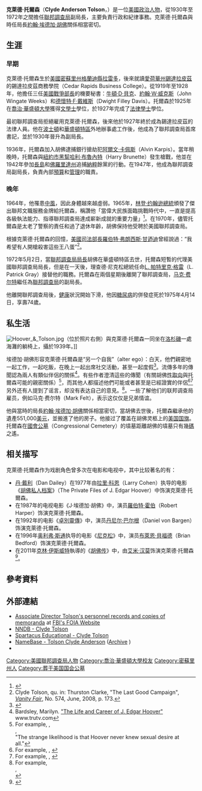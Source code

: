 {{Infobox person
| name          = 克萊德·托爾森
| image         = Clyde Tolson.jpg
| caption       = 
| birth_name    = 
| birth_date    = {{birth date|1900|5|22}}
| birth_place   = {{USA}}[[密蘇里州|密蘇里州]][[格蘭迪縣|格蘭迪縣]][[拉雷多|拉雷多]]（Laredo）
| death_date    = {{death date and age|1975|4|14|1900|5|22}}
| death_place   = {{USA}}[[華盛頓特區|華盛頓特區]]
| occupation    = [[聯邦調查局|聯邦調查局]]副局長 （1930年－1972年）
| alma_mater    = [[喬治華盛頓大學|喬治華盛頓大學]]<br>
[[喬治華盛頓大學法學院|喬治華盛頓大學法學院]]
}}

'''克萊德·托爾森'''（'''Clyde Anderson Tolson'''，{{bd|1900年|5月22日|1975年|4月14日|}}）是一位[[美國|美國]][[政治人物|政治人物]]，從1930年至1972年之間擔任[[聯邦調查局|聯邦調查局]]副局長，主要負責行政和紀律事務。克萊德·托爾森與時任局長[[約翰·埃德加·胡佛|約翰·埃德加·胡佛]]關係相當密切。

==生涯==
===早期===
克萊德·托爾森生於[[美國|美國]][[密蘇里州|密蘇里州]][[格蘭迪縣|格蘭迪縣]][[拉雷多|拉雷多]]，後來就讀[[愛荷華州|愛荷華州]][[錫達拉皮茲|錫達拉皮茲]]的錫達拉皮茲商務學院（Cedar Rapids Business College）。從1919年至1928年，他擔任三任[[美國戰爭部長|美國戰爭部長]]的機要秘書：[[牛頓·D·貝克|牛頓·D·貝克]]、[[約翰·W·威克斯|約翰·W·威克斯]]（John Wingate Weeks）和[[德懷特·F·戴維斯|德懷特·F·戴維斯]]（Dwight Filley Davis）。托爾森於1925年在[[喬治·華盛頓大學|喬治·華盛頓大學]]獲得[[文學士|文學士]]學位，於1927年完成了[[法律學士|法律學士]]學位。

最初聯邦調查局拒絕雇用克萊德·托爾森，後來他於1927年終於成為錫達拉皮茲的法律人員。他在[[波士頓|波士頓]]和[[華盛頓特區|華盛頓特區]]外地辦事處工作後，他成為了聯邦調查局首席書記，並於1930年晉升為副局長。

1936年，托爾森加入胡佛逮捕銀行搶劫犯[[阿爾文·卡佩斯|阿爾文·卡佩斯]]（Alvin Karpis）。當年稍晚時，托爾森與[[紐約市|紐約市]][[黑幫|黑幫]][[哈利·布魯內特|哈利·布魯內特]]（Harry Brunette）發生槍戰，他並在1942年參加[[長島|長島]]和[[佛羅里達州|佛羅里達州]]追捕[[納粹|納粹]]餘黨的行動。在1947年，他成為聯邦調查局副局長，負責內部[[預算|預算]]和[[管理|管理]]的職責。

===晚年===
1964年，他罹患[[中風|中風]]，因此身體越來越虛弱。1965年，[[林登·约翰逊|林登·约翰逊]][[總統|總統]]頒發了傑出聯邦文職服務金牌給托爾森，稱讚他「當偉大民族面臨挑戰時代中，一直是提高各級執法能力、指導聯邦調查局達成嶄新成就的重要力量」<ref>{{cite web |url=http://www.lbjlibrary.org/collections/on-this-day-in-history/june.html |title=Lyndon B. Johnson Presidential Library |publisher=Lbjlibrary.org |date= |accessdate=2012-01-07 |archive-date=2012-09-12 |archive-url=https://www.webcitation.org/6Acqzrp2T?url=http://www.lbjlibrary.org/collections/on-this-day-in-history/june.html |dead-url=no }}</ref>。在1970年，儘管托爾森是太老了警察的責任和過了退休年齡，胡佛保持他受聘於美國聯邦調查局。

根據克萊德·托爾森的回憶，[[美國司法部長|美國司法部長]][[羅伯特·弗朗西斯·甘迺迪|羅伯特·弗朗西斯·甘迺迪]]曾經說過：“我希望有人開槍殺害這些王八蛋”<ref>Clyde Tolson, qu. in: Thurston Clarke, "The Last Good Campaign", ''[[Vanity_Fair_(magazine)|Vanity Fair]]'', No. 574, June, 2008, p. 173.</ref>。

1972年5月2日，當[[聯邦調查局局長|聯邦調查局局長]]胡佛在華盛頓特區去世，托爾森短暫的代理美國聯邦調查局局長，但是在一天後，理查德·尼克松總統任命[[L._帕特里克·格雷|L. 帕特里克·格雷]]（L. Patrick Gray）接替他的職務。托爾森在兩個星期後離開了聯邦調查局，[[马克·费尔特|马克·费尔特]]繼任為[[聯邦調查局|聯邦調查局]]的副局長。

他離開聯邦調查局後，[[健康|健康]]狀況開始下滑，他因[[糖尿病|糖尿病]]的併發症死於1975年4月14日，享壽74歲。

==私生活==
[[File:Hoover_&_Tolson.jpg|thumb]]（位於照片右側）與克萊德·托爾森一同坐在[[洛杉磯|洛杉磯]]一處海灘的躺椅上，攝於1939年。]]


埃德加·胡佛形容克萊德·托爾森是“另一个自我”（alter ego）：白天，他們親密地一起工作，一起吃飯，在晚上一起出席社交活動，甚至一起度假<ref>{{cite book|author = Cox, John Stuart and Theoharis, Athan G. |year = 1988|title = The Boss: J. Edgar Hoover and the Great American Inquisition|publisher = Temple University Press|page  = 108|isbn = 0-87722-532-X}}</ref>。流傳多年的傳聞認為兩人有類似伴侶的關係<ref>Bardsley, Marilyn. [http://www.trutv.com/library/crime/gangsters_outlaws/cops_others/hoover/6.html "The Life and Career of J. Edgar Hoover"] {{Wayback|url=http://www.trutv.com/library/crime/gangsters_outlaws/cops_others/hoover/6.html |date=20130612023708 }} www.trutv.com</ref>。有些作者澄清這些的傳聞（有關胡佛[[性取向|性取向]]與托爾森可能的親密關係）<ref> For example, {{Cite book|author = Felt, W. Mark and O'Connor, John D.  |title = A G-man's Life: The FBI, Being 'Deep Throat,' And the Struggle for Honor in Washington  |url = https://archive.org/details/gmanslifefbibein00mark  |publisher = Public Affairs  |year = 2006  |page = [https://archive.org/details/gmanslifefbibein00mark/page/167 167]  |isbn =  1-58648-377-3}},<br>
{{Cite book|last = Jeffreys-Jones  |first = Rhodri   |title = Cloak and Dollar: A History of American Secret Intelligence  |url = https://archive.org/details/cloakdollar00rhod  |publisher = [[Yale_University_Press|Yale University Press]]  |year = 2003  |page = [https://archive.org/details/cloakdollar00rhod/page/93 93]  |isbn =  0-300-10159-7}},<br>
{{Cite book|author = Cox, John Stuart and Theoharis, Athan G. |year = 1988 |title = The Boss: J. Edgar Hoover and the Great American Inquisition |publisher = Temple University Press |page = 108 |isbn = 0-87722-532-X}} "The strange likelihood is that Hoover never knew sexual desire at all."</ref>，而其他人都描述他們可能或者甚至是已經證實的伴侶<ref>For example, 
{{Cite book|author = Percy, William A. and Johansson , Warren   |title = Outing: Shattering the Conspiracy of Silence  |publisher = Haworth Press  |year = 1994  |pages = 85+  |isbn =  1-56024-419-4}},
{{Cite book|last = Summers  |first = Anthony   |authorlink = Anthony Summers  |title = Official and Confidential: The Secret Life of J Edgar Hoover  |url = https://archive.org/details/officialconfide000summ  |publisher = Pocket Books  |year = 1993   |pages =   |isbn =  0-671-88087-X }}
</ref><ref>
For example, {{Cite book|author = Edited by [[Athan_Theoharis|Theoharis, Athan G.]] |title = The FBI: A Comprehensive Reference Guide  |publisher = Oryx Press  |year = 1998  |pages = 291, 301, 397  |isbn =  0-89774-991-X }},
{{Cite book|last = Doherty  |first =  Thomas  |title = Cold War, Cool Medium: Television, McCarthyism, and American Culture  |url = https://archive.org/details/coldwarcoolmediu00dohe_934  |publisher = Columbia University Press  |year = 2003  |pages = [https://archive.org/details/coldwarcoolmediu00dohe_934/page/n266 254], 255  |isbn = 0-231-12952-1}}</ref>另外还有人提到了谣言，却没有表达自己的意見。<ref>
For example,<br />
{{cite book
  |author = 由{{link-en|Theoharis, Athan G.|Athan Theoharis}}编辑
  |title = 《FBI:理解指南》（The FBI: A Comprehensive Reference Guide）
  |publisher = Oryx Press
  |language = en
  |year = 1998
  |pages = 291, 301, 397
  |isbn =  0-89774-991-X }},<br />
{{cite book
  |last = Doherty
  |first =  Thomas
  |title = 《冷战，冷媒体：电视，麦卡锡主义和美国文化》（Cold War, Cool Medium: Television, McCarthyism, and American Culture）
  |publisher = 哥伦比亚大学出版社
  |year = 2003
  |language = en
  |pages = 254, 255
  |isbn = 0-231-12952-1 }}
</ref>。一些了解他们的联邦调查局雇员，例如马克·费尔特（Mark Felt），表示这仅仅是兄弟情谊。

他與當時的局長[[約翰·埃德加·胡佛|約翰·埃德加·胡佛]]關係相當密切，當胡佛去世後，托爾森繼承他的遺產551,000[[美元|美元]]，並搬進了他的房子。他接过了覆盖在胡佛灵柩上的[[美国|美国]][[国旗|国旗]]。托爾森在[[國會公墓|國會公墓]]（Congressional Cemetery）的墳墓距離胡佛的墳墓只有幾[[碼|碼]]之遙。

== 相关描写 ==
克萊德·托爾森作为戏剧角色曾多次在电影和电视中，其中比较著名的有：

*[[丹·戴利|丹·戴利]]（Dan Dailey）在1977年由[[拉里·科恩|拉里·科恩]]（Larry Cohen）执导的电影《[[胡佛私人档案|胡佛私人档案]]》（The Private Files of J. Edgar Hoover）中饰演克萊德·托爾森。
*在1987年的电视电影《J·埃德加·胡佛》中，演员[[羅伯特·霍伯|羅伯特·霍伯]]（Robert Harper）饰演克萊德·托爾森。
*在1992年的电影《[[卓别林_(电影)|卓別靈傳]]》中，演员[[丹尼尔·巴尔根|丹尼尔·巴尔根]]（Daniel von Bargen）饰演克萊德·托爾森。
*在1996年[[奥利弗·斯通|奥利弗·斯通]]执导的电影《[[尼克松_(电影)|尼克松]]》中，演员[[布萊恩·貝福德|布萊恩·貝福德]]（Brian Bedford）饰演克萊德·托爾森。
*在2011年[[克林·伊斯威特|克林·伊斯威特]]執導的《[[胡佛传|胡佛传]]》中，由[[艾米·汉莫|艾米·汉莫]]饰演克萊德·托爾森<ref name="WSJ.com">{{cite web |url=http://online.wsj.com/article/SB10001424052748703293204576106080298279672.html |title=A Hollywood Icon Lays Down the Law |work=WSJ.com |accessdate=2011-02-18 |archive-date=2011-02-08 |archive-url=https://web.archive.org/web/20110208155817/http://online.wsj.com/article/SB10001424052748703293204576106080298279672.html |dead-url=no }}</ref>。

==參考資料==
{{reflist|2}}

==外部連結==
*[http://vault.fbi.gov/clyde-a.-tolson Associate Director Tolson's personnel records and copies of memoranda] {{Wayback|url=http://vault.fbi.gov/clyde-a.-tolson |date=20201022234440 }} at [http://foia.fbi.gov/ FBI's FOIA Website]{{Wayback|url=http://foia.fbi.gov/ |date=20110121132818 }}
*[http://www.nndb.com/people/988/000110658/ NNDB - Clyde Tolson] {{Wayback|url=http://www.nndb.com/people/988/000110658/ |date=20200917231110 }}
*[https://web.archive.org/web/20130802150942/http://www.spartacus.schoolnet.co.uk/USAtolson.htm Spartacus Educational - Clyde Tolson]
*[http://www.namebase.org/main1/Clyde-Anderson-Tolson.html NameBase - Tolson Clyde Anderson]{{Dead link|date=2018年8月 |bot=InternetArchiveBot |fix-attempted=yes }} ([http://www.webcitation.org/64lGlnwBt Archive] {{Wayback|url=http://www.webcitation.org/64lGlnwBt |date=20150223184952 }})
* {{Find a Grave|2408|accessdate=June 10, 2013}}

{{Authority control}}
{{DEFAULTSORT:Tolson, Clyde}}
[[Category:美國聯邦調查局人物|Category:美國聯邦調查局人物]]
[[Category:喬治·華盛頓大學校友|Category:喬治·華盛頓大學校友]]
[[Category:密蘇里州人|Category:密蘇里州人]]
[[Category:葬于美国国会公墓|Category:葬于美国国会公墓]]